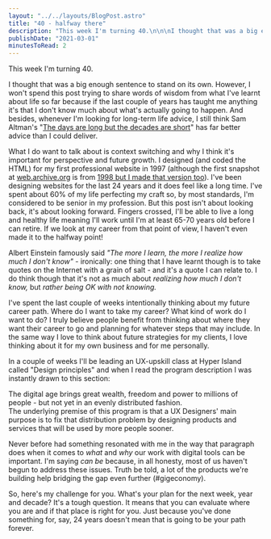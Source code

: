 ```yaml
---
layout: "../../layouts/BlogPost.astro"
title: "40 - halfway there"
description: "This week I'm turning 40.\n\n\nI thought that was a big enough sentence to stand on its own. However, I won't spend this post trying to share words of wisdom from what I've learnt about life so far because if the last couple of years has taught me anything it's that I don't know much about what's actually going to happen. And besides, whenever I'm looking for long-term life advice, I still think Sam Altman's \"The days are long but the decades are short\" has far better advice than I could deliver.\n\n"
publishDate: "2021-03-01"
minutesToRead: 2
---
```


<p>This week I'm turning 40.</p>
<p>I thought that was a big enough sentence to stand on its own. However, I won't spend this post trying to share words of wisdom from what I've learnt about life so far because if the last couple of years has taught me anything it's that I don't know much about what's actually going to happen. And besides, whenever I'm looking for long-term life advice, I still think Sam Altman's "<a href="https://blog.samaltman.com/the-days-are-long-but-the-decades-are-short?ref=antonsten.com">The days are long but the decades are short</a>" has far better advice than I could deliver.</p>
<p>What I do want to talk about is context switching and why I think it's important for perspective and future growth. I designed (and coded the HTML) for my first professional website in 1997 (although the first snapshot at <a href="http://web.archive.org/">web.archive.org</a> is from <a href="https://web.archive.org/web/19980613231219/http://www.vsoy.fi/se/index.html">1998 but I made that version too</a>). I've been designing websites for the last 24 years and it does feel like a long time. I've spent about 60% of my life perfecting my craft so, by most standards, I'm considered to be senior in my profession. But this post isn't about looking back, it's about looking forward. Fingers crossed, I'll be able to live a long and healthy life meaning I'll work until I'm at least 65-70 years old before I can retire. If we look at my career from that point of view, I haven't even made it to the halfway point!</p>
<p>Albert Einstein famously said <em>"The more I learn, the more I realize how much I don't know"</em> - ironically: one thing that I have learnt though is to take quotes on the Internet with a grain of salt - and it's a quote I can relate to. I do think though that it's not as much about <em>realizing how much I don't know,</em> but <em>rather being OK with not knowing.</em></p>
<p>I've spent the last couple of weeks intentionally thinking about my future career path. Where do I want to take my career? What kind of work do I want to do? I truly believe people benefit from thinking about where they want their career to go and planning for whatever steps that may include. In the same way I love to think about future strategies for my clients, I love thinking about it for my own business and for me personally.</p>
<p>In a couple of weeks I'll be leading an UX-upskill class at Hyper Island called "Design principles" and when I read the program description I was instantly drawn to this section:</p>

<div class="blockquote">
<div><p>The digital age brings great wealth, freedom and power to millions of people - but not yet in an evenly distributed fashion.<br>
The underlying premise of this program is that a UX Designers' main purpose is to fix that distribution problem by designing products and services that will be used by more people sooner.</p></div>
</div>

<p>Never before had something resonated with me in the way that paragraph does when it comes to <em>what</em> and <em>why</em> our work with digital tools can be important. I'm saying <em>can be</em> because, in all honesty, most of us haven't begun to address these issues. Truth be told, a lot of the products we're building help bridging the gap even further (#gigeconomy).</p>
<p>So, here's my challenge for you. What's your plan for the next week, year and decade? It's a tough question. It means that you can evaluate where you are and if that place is right for you. Just because you've done something for, say, 24 years doesn't mean that is going to be your path forever.</p>